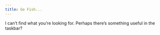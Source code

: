 ```yaml
---
title: Go Fish...
---
```


I can't find what you're looking for. Perhaps there's something useful in the taskbar?